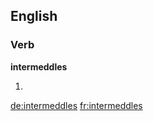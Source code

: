 ==English==

===Verb===
'''intermeddles'''

# {{third-person singular of|intermeddle}}

[[de:intermeddles]]
[[fr:intermeddles]]